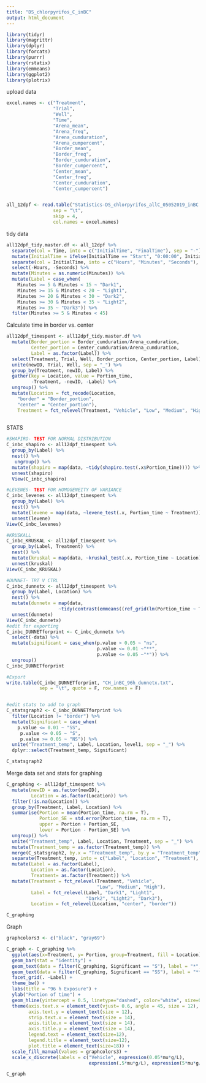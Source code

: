 ```yaml
---
title: "DS_chlorpyrifos_C_inBC"
output: html_document
---
```

```r
library(tidyr)
library(magrittr)
library(dplyr)
library(forcats)
library(purrr)
library(rstatix)
library(emmeans)
library(ggplot2)
library(plotrix)

```

upload data
```r
excel.names <- c("Treatment",
                 "Trial",
                 "Well", 
                 "Time",
                 "Arena_mean",
                 "Arena_freq", 
                 "Arena_cumduration", 
                 "Arena_cumpercent", 
                 "Border_mean",
                 "Border_freq",
                 "Border_cumduration",
                 "Border_cumpercent",
                 "Center_mean",
                 "Center_freq",
                 "Center_cumduration",
                 "Center_cumpercent")


all_12dpf <- read.table("Statistics-DS_chlorpyrifos_allC_05052019_inBC.txt", 
                 sep = "\t", 
                 skip = 4, 
                 col.names = excel.names)
```

tidy data
```r
all12dpf_tidy.master.df <- all_12dpf %>% 
  separate(col = Time, into = c("InitialTime", "FinalTime"), sep = "-") %>% 
  mutate(InitialTime = ifelse(InitialTime == "Start", "0:00:00", InitialTime)) %>%
  separate(col = InitialTime, into = c("Hours", "Minutes", "Seconds"), sep = ":", remove = F) %>% 
  select(-Hours, -Seconds) %>% 
  mutate(Minutes = as.numeric(Minutes)) %>% 
  mutate(Label = case_when( 
    Minutes >= 5 & Minutes < 15 ~ "Dark1",
    Minutes >= 15 & Minutes < 20 ~ "Light1",
    Minutes >= 20 & Minutes < 30 ~ "Dark2",
    Minutes >= 30 & Minutes < 35 ~ "Light2",
    Minutes >= 35 ~ "Dark3")) %>% 
  filter(Minutes >= 5 & Minutes < 45) 
```

Calculate time in border vs. center
```r
all12dpf_timespent <- all12dpf_tidy.master.df %>% 
  mutate(Border_portion = Border_cumduration/Arena_cumduration, 
         Center_portion = Center_cumduration/Arena_cumduration, 
         Label = as.factor(Label)) %>% 
  select(Treatment, Trial, Well, Border_portion, Center_portion, Label) %>%
  unite(newID, Trial, Well, sep = "_") %>% 
  group_by(Treatment, newID, Label) %>% 
  gather(key = Location, value = Portion_time,
         -Treatment, -newID, -Label) %>% 
  ungroup() %>% 
  mutate(Location = fct_recode(Location,
    "border" = "Border_portion", 
    "center" = "Center_portion"), 
    Treatment = fct_relevel(Treatment, "Vehicle", "Low", "Medium", "High"))
  

```


STATS
```r

#SHAPIRO- TEST FOR NORMAL DISTRIBUTION
C_inbc_shapiro <- all12dpf_timespent %>%
  group_by(Label) %>%
  nest() %>% 
   ungroup() %>% 
  mutate(shapiro = map(data, ~tidy(shapiro.test(.x$Portion_time)))) %>% 
  unnest(shapiro)
  View(C_inbc_shapiro)

#LEVENES- TEST FOR HOMOGENEITY OF VARIANCE
C_inbc_levenes <- all12dpf_timespent %>%
  group_by(Label) %>%
  nest() %>% 
  mutate(levene = map(data, ~levene_test(.x, Portion_time ~ Treatment))) %>% 
  unnest(levene) 
View(C_inbc_levenes)

#KRUSKALL
C_inbc_KRUSKAL <- all12dpf_timespent %>%
  group_by(Label, Treatment) %>%
  nest() %>% 
  mutate(kruskal = map(data, ~kruskal_test(.x, Portion_time ~ Location))) %>% 
  unnest(kruskal) 
View(C_inbc_KRUSKAL)

#DUNNET- TRT V CTRL
C_inbc_dunnetx <- all12dpf_timespent %>% 
  group_by(Label, Location) %>% 
  nest() %>% 
  mutate(dunnetx = map(data, 
                   ~tidy(contrast(emmeans((ref_grid(lm(Portion_time ~ Treatment, data=.x))),"Treatment"), method="trt.vs.ctrl")))) %>% 
  unnest(dunnetx)
View(C_inbc_dunnetx)
#edit for exporting
C_inbc_DUNNETforprint <- C_inbc_dunnetx %>% 
  select(-data) %>% 
  mutate(significant = case_when(p.value > 0.05 ~ "ns",
                                 p.value <= 0.01 ~"**", 
                                 p.value <= 0.05 ~"*")) %>% 
  ungroup()
C_inbc_DUNNETforprint

#Export
write.table(C_inbc_DUNNETforprint, "CH_inBC_96h_dunnetx.txt", 
            sep = "\t", quote = F, row.names = F)


#edit stats to add to graph
C_statsgraph2 <- C_inbc_DUNNETforprint %>% 
  filter(Location != "border") %>% 
  mutate(Significant = case_when(
    p.value <= 0.01 ~ "SS",
     p.value <= 0.05 ~ "S",
     p.value >= 0.05 ~ "NS")) %>%
  unite("Treatment_temp", Label, Location, level1, sep = "_") %>% 
  dplyr::select(Treatment_temp, Significant)

C_statsgraph2

```


Merge data set and stats for graphing
```r
C_graphing <- all12dpf_timespent %>%
  mutate(newID = as.factor(newID), 
         Location = as.factor(Location)) %>% 
  filter(!is.na(Location)) %>% 
  group_by(Treatment, Label, Location) %>% 
  summarise(Portion = mean(Portion_time, na.rm = T), 
            Portion_SE = std.error(Portion_time, na.rm = T), 
            upper = Portion + Portion_SE, 
            lower = Portion - Portion_SE) %>% 
  ungroup() %>% 
  unite("Treatment_temp", Label, Location, Treatment, sep = "_") %>% 
  mutate(Treatment_temp = as.factor(Treatment_temp)) %>% 
  merge(C_statsgraph2, by.x = "Treatment_temp", by.y = "Treatment_temp", all = T) %>% 
  separate(Treatment_temp, into = c("Label", "Location", "Treatment"), sep = "_") %>% 
  mutate(Label = as.factor(Label), 
         Location = as.factor(Location), 
         Treatment= as.factor(Treatment)) %>% 
  mutate(Treatment = fct_relevel(Treatment, "Vehicle", 
                                 "Low", "Medium", "High"), 
         Label = fct_relevel(Label, "Dark1", "Light1",
                             "Dark2", "Light2", "Dark3"), 
         Location = fct_relevel(Location, "center", "border"))

C_graphing
```

Graph
```r
graphcolors3 <- c("black", "gray69")

C_graph <- C_graphing %>%
  ggplot(aes(x=Treatment, y= Portion, group=Treatment, fill = Location)) +
  geom_bar(stat = "identity") +
  geom_text(data = filter(C_graphing, Significant == "S"), label = "*", y = 0.25, size=10) +
  geom_text(data = filter(C_graphing, Significant == "SS"), label = "**", y = 0.25, size=10) +
  facet_grid(. ~Label) +
  theme_bw() +
  labs(title = "96 h Exposure") +
  ylab("Portion of time") +
  geom_hline(yintercept = 0.5, linetype="dashed", color="white", size=0.75) +
  theme(axis.text.x = element_text(vjust= 0.6, angle = 45, size = 12), 
        axis.text.y = element_text(size = 12), 
        strip.text.x = element_text(size = 14), 
        axis.title.x = element_text(size = 14), 
        axis.title.y = element_text(size = 14), 
        legend.text = element_text(size=12), 
        legend.title = element_text(size=12), 
        plot.title = element_text(size=18)) +
  scale_fill_manual(values = graphcolors3) +
  scale_x_discrete(labels = c("Vehicle", expression(0.05*mu*g/L),
                              expression(.5*mu*g/L), expression(5*mu*g/L)))

C_graph

```

